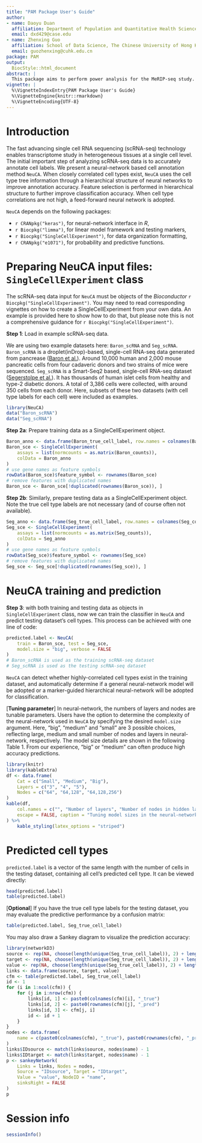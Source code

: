 ```yaml
---
title: "PAM Package User's Guide"
author:
- name: Daoyu Duan
  affiliation: Department of Population and Quantitative Health Sciences, Case Western Reserve University
  email: dxd429@case.edu
- name: Zhenxing Guo
  affiliation: School of Data Science, The Chinese University of Hong Kong, Shenzhen
  email: guozhenxing@cuhk.edu.cn
package: PAM
output:
  BiocStyle::html_document
abstract: |
  This package aims to perform power analysis for the MeRIP-seq study. It calculates FDR, FDC, power, and precision under various study design parameters, including but not limited to sample size, sequencing depth, and testing method. It can also output results into .xlsx files or produce corresponding figures of choice.
vignette: |
  %\VignetteIndexEntry{PAM Package User's Guide}
  %\VignetteEngine{knitr::rmarkdown}
  %\VignetteEncoding{UTF-8}
---
```


# Introduction
The fast advancing single cell RNA sequencing (scRNA-seq) technology enables transcriptome study in heterogeneous tissues at a single cell level. The initial important step of analyzing scRNA-seq data is to accurately annotate cell labels. We present a neural-network based cell annotation method `NeuCA`. 
When closely correlated cell types exist, `NeuCA` uses the cell type tree information through a hierarchical structure of neural networks to improve annotation accuracy. Feature selection is performed in hierarchical structure to further improve classification accuracy. When cell type correlations are not high, a feed-forward neural network is adopted.

`NeuCA` depends on the following packages:

* `r CRANpkg("keras")`, for neural-network interface in _R_,
* `r Biocpkg("limma")`, for linear model framework and testing markers,
* `r Biocpkg("SingleCellExperiment")`, for data organization formatting,
* `r CRANpkg("e1071")`, for probability and predictive functions.


# Preparing NeuCA input files: `SingleCellExperiment` class
The scRNA-seq data input for `NeuCA` must be objects of the _Bioconductor_ `r Biocpkg("SingleCellExperiment")`. You may need to read corresponding vignettes on how to create a SingleCellExperiment from your own data. An example is provided here to show how to do that, but please note this is not a comprehensive guidance for `r Biocpkg("SingleCellExperiment")`.


**Step 1**: Load in example scRNA-seq data.

We are using two example datasets here: `Baron_scRNA` and `Seg_scRNA`. `Baron_scRNA` is a droplet(inDrop)-based, single-cell RNA-seq data generated from pancrease ([Baron et al.](https://doi.org/10.1016/j.cels.2016.08.011)). Around 10,000 human and 2,000 mouse pancreatic cells from four cadaveric donors and two strains of mice were sequenced. `Seg_scRNA` is a Smart-Seq2 based, single-cell RNA-seq dataset ([Segerstolpe et al.](https://doi.org/10.1016/j.cmet.2016.08.020)). It has thousands of human islet cells from healthy and type-2 diabetic donors. A total of 3,386 cells were collected, with around 350 cells from each donor. Here, subsets of these two datasets (with cell type labels for each cell) were included as examples.
```r
library(NeuCA)
data("Baron_scRNA")
data("Seg_scRNA")
```

**Step 2a**: Prepare training data as a SingleCellExperiment object. 
```r
Baron_anno <- data.frame(Baron_true_cell_label, row.names = colnames(Baron_counts))
Baron_sce <- SingleCellExperiment(
    assays = list(normcounts = as.matrix(Baron_counts)),
    colData = Baron_anno
)
# use gene names as feature symbols
rowData(Baron_sce)$feature_symbol <- rownames(Baron_sce)
# remove features with duplicated names
Baron_sce <- Baron_sce[!duplicated(rownames(Baron_sce)), ]
```


**Step 2b**: Similarly, prepare testing data as a SingleCellExperiment object. Note the true cell type labels are not necessary (and of course often not available). 
```r
Seg_anno <- data.frame(Seg_true_cell_label, row.names = colnames(Seg_counts))
Seg_sce <- SingleCellExperiment(
    assays = list(normcounts = as.matrix(Seg_counts)),
    colData = Seg_anno
)
# use gene names as feature symbols
rowData(Seg_sce)$feature_symbol <- rownames(Seg_sce)
# remove features with duplicated names
Seg_sce <- Seg_sce[!duplicated(rownames(Seg_sce)), ]
```

# NeuCA training and prediction
**Step 3**: with both training and testing data as objects in `SingleCellExperiment` class, now we can train the classifier in `NeuCA` and predict testing dataset's cell types. This process can be achieved with one line of code: 

```r
predicted.label <- NeuCA(
    train = Baron_sce, test = Seg_sce,
    model.size = "big", verbose = FALSE
)
# Baron_scRNA is used as the training scRNA-seq dataset
# Seg_scRNA is used as the testing scRNA-seq dataset
```

`NeuCA` can detect whether highly-correlated cell types exist in the training dataset, and automatically determine if a general neural-network model will be adopted or a marker-guided hierarchical neural-network will be adopted for classification. 

[**Tuning parameter**] In neural-network, the numbers of layers and nodes are tunable parameters. Users have the option to determine the complexity of the neural-network used in `NeuCA` by specifying the desired `model.size` argument. Here, "big", "medium" and "small" are 3 possible choices, reflecting large, medium and small number of nodes and layers in neural-network, respectively. The model size details are shown in the following Table 1. From our experience, "big" or "medium" can often produce 
high accuracy predictions.

```r
library(knitr)
library(kableExtra)
df <- data.frame(
    Cat = c("Small", "Medium", "Big"),
    Layers = c("3", "4", "5"),
    Nodes = c("64", "64,128", "64,128,256")
)
kable(df,
    col.names = c("", "Number of layers", "Number of nodes in hidden layers"),
    escape = FALSE, caption = "Tuning model sizes in the neural-network classifier training."
) %>%
    kable_styling(latex_options = "striped")
```



# Predicted cell types
`predicted.label` is a vector of the same length with the number of cells in the testing dataset, containing all cell's predicted cell type. It can be viewed directly: 

```r
head(predicted.label)
table(predicted.label)
```
[**Optional**] If you have the true cell type labels for the testing dataset, you may evaluate the predictive performance by a confusion matrix: 
```r
table(predicted.label, Seg_true_cell_label)
```
You may also draw a Sankey diagram to visualize the prediction accuracy: 

```r
library(networkD3)
source <- rep(NA, choose(length(unique(Seg_true_cell_label)), 2) + length(unique(Seg_true_cell_label)))
target <- rep(NA, choose(length(unique(Seg_true_cell_label)), 2) + length(unique(Seg_true_cell_label)))
value <- rep(NA, choose(length(unique(Seg_true_cell_label)), 2) + length(unique(Seg_true_cell_label)))
links <- data.frame(source, target, value)
cfm <- table(predicted.label, Seg_true_cell_label)
id <- 1
for (i in 1:ncol(cfm)) {
    for (j in i:nrow(cfm)) {
        links[id, 1] <- paste0(colnames(cfm)[i], "_true")
        links[id, 2] <- paste0(rownames(cfm)[j], "_pred")
        links[id, 3] <- cfm[j, i]
        id <- id + 1
    }
}
nodes <- data.frame(
    name = c(paste0(colnames(cfm), "_true"), paste0(rownames(cfm), "_pred"))
)
links$IDsource <- match(links$source, nodes$name) - 1
links$IDtarget <- match(links$target, nodes$name) - 1
p <- sankeyNetwork(
    Links = links, Nodes = nodes,
    Source = "IDsource", Target = "IDtarget",
    Value = "value", NodeID = "name",
    sinksRight = FALSE
)
p
```




# Session info {.unnumbered}

```r
sessionInfo()
```
